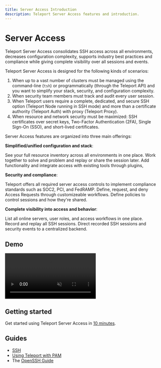 ```yaml
---
title: Server Access Introduction
description: Teleport Server Access features and introduction.
---
```


# Server Access

Teleport Server Access consolidates SSH access across all environments, decreases configuration complexity, supports industry best practices and compliance while giving complete visibility over all sessions and events.

Teleport Server Access is designed for the following kinds of scenarios:

1. When up to a vast number of clusters must be managed using the command-line (`tsh`) or programmatically (through the Teleport API) and you want to simplify your stack, security, and configuration complexity.
2. When security team members must track and audit every user session. 
3. When Teleport users require a complete, dedicated, and secure SSH option (Teleport Node running in SSH mode) and more than a certificate authority (Teleport Auth) with proxy (Teleport Proxy).
4. When resource and network security must be maximized: SSH certificates over secret keys, Two-Factor Authentication (2FA), Single Sign-On (SSO), and short-lived certificates.

Server Access features are organized into three main offerings: 

**Simplified/unified configuration and stack**: 

<TileSet>
  <Tile icon="server" title="Unifed Resource Catalog" href="">
    See your full resource inventory across all environments in one place.
  </Tile>
  <Tile icon="server" title="Session Sharing and Recording" href="">
    Work together to solve and problem and replay or share the session later.
  </Tile>
  <Tile icon="server" title="Plug-ins and API" href="">
    Add functionality and integrate access with existing tools through plugins,
  </Tile>
</TileSet>

**Security and compliance**:

<TileSet>
  <Tile icon="server" title="Access Controls" href="">
    Teleport offers all required server access controls to implement compliance standards such as SOC2, PCI, and FedRAMP.
  </Tile>
  <Tile icon="server" title="Access Requests" href="">
    Define, request, and deny Access Requests through customizeable workflows.
  </Tile>
  <Tile icon="server" title="Session Controls" href="">
    Define policies to control sessions and how they're shared.
  </Tile>
</TileSet>

**Complete visibility into access and behavior**:

<TileSet>
  <Tile icon="server" title="Unifed Resource Catalog" href="">
    List all online servers, user roles, and access workflows in one place.
  </Tile>
  <Tile icon="server" title="Live Session View" href="">
    Record and replay all SSH sessions.
  </Tile>
  <Tile icon="server" title="Event Streaming" href="">
    Direct recorded SSH sessions and security events to a centralized backend.
  </Tile>
</TileSet>

## Demo

<video autoplay loop muted playsinline>
  <source src="https://goteleport.com/teleport/videos/server-access/addnode.mp4" type="video/mp4"/>
  <source src="https://goteleport.com/teleport/videos/server-access/addnode.webm" type="video/webm"/>
Your browser does not support the video tag.
</video>

## Getting started

Get started using Teleport Server Access in [10 minutes](./getting-started.mdx).

## Guides

- [SSH](./guides/ssh.mdx)
- [Using Teleport with PAM](./guides/ssh-pam.mdx)
- The [OpenSSH Guide](./guides/openssh.mdx) 
